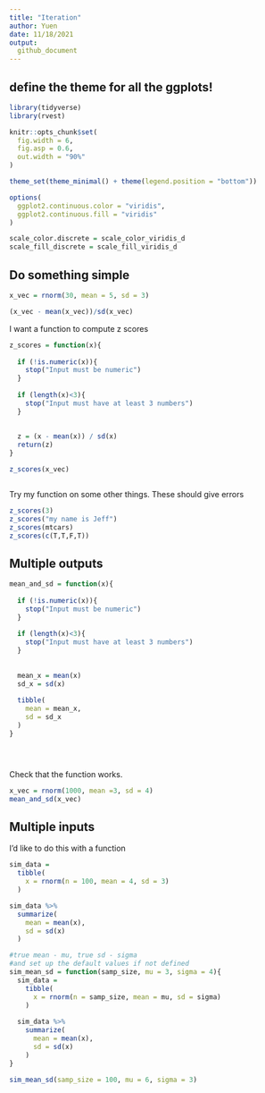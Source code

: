 ```yaml
---
title: "Iteration"
author: Yuen
date: 11/18/2021
output: 
  github_document
---
```


## define the theme for all the ggplots!

```r
library(tidyverse)
library(rvest)

knitr::opts_chunk$set(
  fig.width = 6,
  fig.asp = 0.6,
  out.width = "90%"
)

theme_set(theme_minimal() + theme(legend.position = "bottom"))

options(
  ggplot2.continuous.color = "viridis",
  ggplot2.continuous.fill = "viridis"
)

scale_color.discrete = scale_color_viridis_d
scale_fill_discrete = scale_fill_viridis_d
```


## Do something simple

```r
x_vec = rnorm(30, mean = 5, sd = 3)

(x_vec - mean(x_vec))/sd(x_vec)

```

I want a function to compute z scores

```r
z_scores = function(x){
  
  if (!is.numeric(x)){
    stop("Input must be numeric")
  }
  
  if (length(x)<3){
    stop("Input must have at least 3 numbers")
  }
  
  
  z = (x - mean(x)) / sd(x)
  return(z)
}

z_scores(x_vec)



```

Try my function on some other things. These should give errors

```r
z_scores(3)
z_scores("my name is Jeff")
z_scores(mtcars)
z_scores(c(T,T,F,T))
```


## Multiple outputs

```r
mean_and_sd = function(x){
  
  if (!is.numeric(x)){
    stop("Input must be numeric")
  }
  
  if (length(x)<3){
    stop("Input must have at least 3 numbers")
  }
  
  
  mean_x = mean(x)
  sd_x = sd(x)
  
  tibble(
    mean = mean_x,
    sd = sd_x
  )
}





```

Check that the function works.

```r
x_vec = rnorm(1000, mean =3, sd = 4)
mean_and_sd(x_vec)
```

## Multiple inputs

I'd like to do this with a function
```r
sim_data = 
  tibble(
    x = rnorm(n = 100, mean = 4, sd = 3)
  )

sim_data %>% 
  summarize(
    mean = mean(x),
    sd = sd(x)
  )

```


```r
#true mean - mu, true sd - sigma
#and set up the default values if not defined
sim_mean_sd = function(samp_size, mu = 3, sigma = 4){
  sim_data = 
    tibble(
      x = rnorm(n = samp_size, mean = mu, sd = sigma)
    )
  
  sim_data %>% 
    summarize(
      mean = mean(x),
      sd = sd(x)
    )
}

sim_mean_sd(samp_size = 100, mu = 6, sigma = 3)

```






